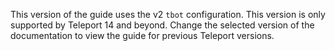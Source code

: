 This version of the guide uses the v2 `tbot` configuration. This version is only
supported by Teleport 14 and beyond. Change the selected version of the
documentation to view the guide for previous Teleport versions.
